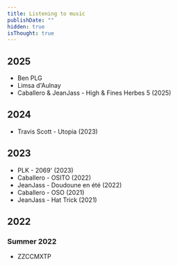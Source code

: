 ```yaml
---
title: Listening to music
publishDate: ""
hidden: true
isThought: true
---
```



## 2025

- Ben PLG
- Limsa d'Aulnay
- Caballero & JeanJass - High & Fines Herbes 5 (2025)

## 2024

- Travis Scott - Utopia (2023)

## 2023

- PLK - 2069' (2023)
- Caballero - OSITO (2022)
- JeanJass - Doudoune en été (2022)
- Caballero - OSO (2021)
- JeanJass - Hat Trick (2021)


## 2022

### Summer 2022

- ZZCCMXTP
